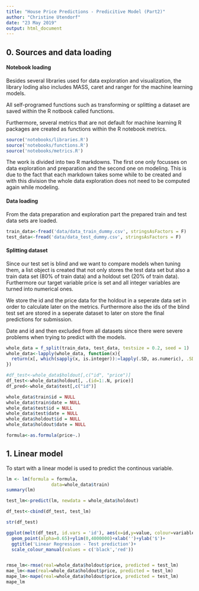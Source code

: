 ```yaml
---
title: "House Price Predictions - Predicitive Model (Part2)"
author: "Christine Utendorf"
date: "23 May 2019"
output: html_document
---
```


## 0. Sources and data loading

#### Notebook loading
Besides several libraries used for data exploration and visualization, the library loding also includes MASS, caret and ranger for the machine learning models.

All self-programed functions such as transforming or splitting a dataset are saved within the R notbook called functions.

Furthermore, several metrics that are not default for machine learning R packages are created as functions within the R notebook metrics. 
```r
source('notebooks/libraries.R')
source('notebooks/functions.R')
source('notebooks/metrics.R')
```

The work is divided into two R markdowns. The first one only focusses on data exploration and preparation and the second one on modeling. This is due to the fact that each markdown takes some while to be created and with this division the whole data exploration does not need to be computed again while modeling.

#### Data loading
From the data preparation and exploration part the prepared train and test data sets are loaded.

```r
train_data<-fread('data/data_train_dummy.csv', stringsAsFactors = F)
test_data<-fread('data/data_test_dummy.csv', stringsAsFactors = F)
```

#### Splitting dataset
Since our test set is blind and we want to compare models when tuning them, a list object is created that not only stores the test data set but also a train data set (80% of train data) and a holdout set (20% of train data). Furthermore our target variable price is set and all integer variables are turned into numerical ones.

We store the id and the price data for the holdout in a seperate data set in order to calculate later on the metrics. Furthermore also the ids of the blind test set are stored in a seperate dataset to later on store the final predictions for submission.

Date and id and then excluded from all datasets since there were severe problems when trying to predict with the models.

```r
whole_data = f_split(train_data, test_data, testsize = 0.2, seed = 1)
whole_data<-lapply(whole_data, function(x){
  return(x[, which(sapply(x, is.integer)):=lapply(.SD, as.numeric), .SDcols=sapply(x,is.integer)])
})

#df_test<-whole_data$holdout[,c("id", "price")]
df_test<-whole_data$holdout[, .(id=1:.N, price)]
df_pred<-whole_data$test[,c("id")]

whole_data$train$id = NULL
whole_data$train$date = NULL
whole_data$test$id = NULL
whole_data$test$date = NULL
whole_data$holdout$id = NULL
whole_data$holdout$date = NULL

formula<-as.formula(price~.)
```


## 1. Linear model
To start with a linear model is used to predict the continous variable.

```r
lm <- lm(formula = formula, 
                 data=whole_data$train)
summary(lm)

test_lm<-predict(lm, newdata = whole_data$holdout)

df_test<-cbind(df_test, test_lm)

str(df_test)

ggplot(melt(df_test, id.vars = 'id'), aes(x=id,y=value, colour=variable))+
  geom_point(alpha=0.65)+ylim(0,4000000)+xlab('')+ylab('$')+
  ggtitle('Linear Regression - Test prediction')+
  scale_colour_manual(values = c('black','red'))


rmse_lm<-rmse(real=whole_data$holdout$price, predicted = test_lm)
mae_lm<-mae(real=whole_data$holdout$price, predicted = test_lm)
mape_lm<-mape(real=whole_data$holdout$price, predicted = test_lm)
mape_lm
```
